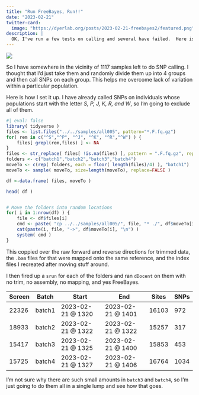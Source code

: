 ```yaml
---
title: "Run FreeBayes, Run!!"
date: "2023-02-21"
twitter-card:
  image: "https://dyerlab.org/posts/2023-02-21-freebayes2/featured.png"
description: |
  OK, I've run a few tests on calling and several have failed.  Here is how I'm going to finsih up and call SNPs for the last 1000 samples.
---
```


![](featured.png)


So I have somewhere in the vicinity of 1117 samples left to do SNP calling.  I thought that I'd just take them and randomly divide them up into 4 groups and then call SNPs on each group.  This helps me overcome lack of variation within a particular population.

Here is how I set it up.  I have already called SNPs on individuals whose populations start with the letter *S, P, J, K, R, and W*, so I'm going to exclude all of them.



```r
#| eval: false
library( tidyverse )
files <- list.files("../../samples/all005", pattern="*.F.fq.gz")
for( rem in c("^S","^P", "^J", "^K", "^R","^W") ) { 
    files[ grepl(rem,files) ] <- NA 
}
files <- str_replace( files[ !is.na(files) ], pattern = ".F.fq.gz", replace="") 
folders <- c("batch1","batch2","batch3","batch4")
moveTo <- c(rep( folders, each = floor( length(files)/4) ), "batch1") 
moveTo <- sample( moveTo, size=length(moveTo), replace=FALSE )

df <-data.frame( files, moveTo )

head( df )


# Move the folders into random locations
for( i in 1:nrow(df) ) { 
    file <- df$files[i]
    cmd <- paste( "cp ../../samples/all005/", file, "* ./", df$moveTo[i], "/", sep="")
    cat(paste(i, file, "->", df$moveTo[i], "\n") )
    system( cmd )
}

```


This coppied over the raw forward and reverse directions for trimmed data, the `.bam` files for that were mapped onto the same reference, and the index files I recreated after moving stuff around.  

I then fired up a `srun` for each of the folders and ran `dDocent` on them with no trim, no assembly, no mapping, and yes FreeBayes.


Screen | Batch  | Start             | End               |  Sites | SNPs  
-------|--------|-------------------|-------------------|--------|------    
22326  | batch1 | 2023-02-21 @ 1320 | 2023-02-21 @ 1401 | 16103  | 972 
18933  | batch2 | 2023-02-21 @ 1322 | 2023-02-21 @ 1322 | 15257  | 317 
15417  | batch3 | 2023-02-21 @ 1325 | 2023-02-21 @ 1400 | 15853  | 453 
15725  | batch4 | 2023-02-21 @ 1327 | 2023-02-21 @ 1406 | 16764  | 1034 
  
  
I'm not sure why there are such small amounts in `batch3` and `batch4`, so I'm just going to do them all in a single lump and see how that goes.



